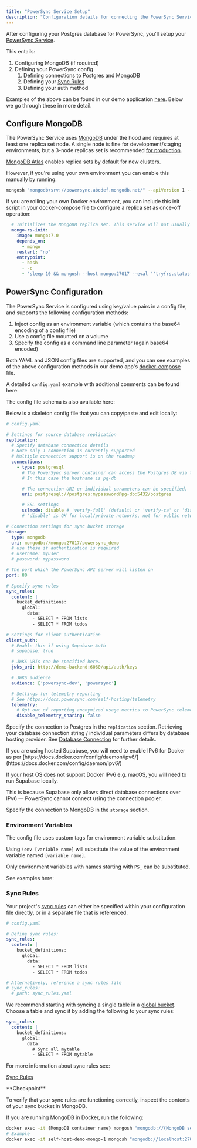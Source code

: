 ```yaml
---
title: "PowerSync Service Setup"
description: "Configuration details for connecting the PowerSync Service to your database"
---
```


After configuring your Postgres database for PowerSync, you'll setup your [PowerSync Service](/architecture/powersync-service).

This entails:

1. Configuring MongoDB (if required)
2. Defining your PowerSync config
   1. Defining connections to Postgres and MongoDB
   2. Defining your [Sync Rules](/usage/sync-rules)
   3. Defining your auth method

Examples of the above can be found in our demo application [here](https://github.com/powersync-ja/self-host-demo/tree/main/config). Below we go through these in more detail.

## Configure MongoDB

The PowerSync Service uses [MongoDB](https://www.mongodb.com/) under the hood and requires at least one replica set node. A single node is fine for development/staging environments, but a 3-node replicas set is recommended [for production](/self-hosting/lifecycle-maintenance/server-specs).

[MongoDB Atlas](https://www.mongodb.com/products/platform/atlas-database) enables replica sets by default for new clusters.

However, if you're using your own environment you can enable this manually by running:

```bash
mongosh "mongodb+srv://powersync.abcdef.mongodb.net/" --apiVersion 1 --username myuser --eval 'try{rs.status().ok && quit(0)} catch {} rs.initiate({_id: "rs0", version: 1, members: [{ _id: 0, host : "mongo:27017" }]})'
```

If you are rolling your own Docker environment, you can include this init script in your docker-compose file to configure a replica set as once-off operation:
```yaml
  # Initializes the MongoDB replica set. This service will not usually be actively running
  mongo-rs-init:
    image: mongo:7.0
    depends_on:
      - mongo
    restart: "no"
    entrypoint:
      - bash
      - -c
      - 'sleep 10 && mongosh --host mongo:27017 --eval ''try{rs.status().ok && quit(0)} catch {} rs.initiate({_id: "rs0", version: 1, members: [{ _id: 0, host : "mongo:27017" }]})'''
```

## PowerSync Configuration

The PowerSync Service is configured using key/value pairs in a config file, and supports the following configuration methods:

1. Inject config as an environment variable (which contains the base64 encoding of a config file)
2. Use a config file mounted on a volume
3. Specify the config as a command line parameter (again base64 encoded)

Both YAML and JSON config files are supported, and you can see examples of the above configuration methods in our demo app's [docker-compose](https://github.com/powersync-ja/self-host-demo/blob/d61cea4f1e0cc860599e897909f11fb54420c3e6/docker-compose.yaml#L46) file.

A detailed `config.yaml` example with additional comments can be found here:
<Card
  title="self-host-demo/config/powersync.yaml at main · powersync-ja/self-host-demoGitHub"
  icon="github"
  href="https://github.com/powersync-ja/self-host-demo/blob/main/config/powersync.yaml"
  horizontal
/>

The config file schema is also available here:
<Card
  title="self-host-demo/schema/schema.json at main · powersync-ja/self-host-demoGitHub"
  icon="github"
  href="https://github.com/powersync-ja/self-host-demo/blob/main/schema/schema.json"
  horizontal
/>

Below is a skeleton config file that you can copy/paste and edit locally:

```yaml
# config.yaml

# Settings for source database replication
replication:
  # Specify database connection details
  # Note only 1 connection is currently supported
  # Multiple connection support is on the roadmap
  connections:
    - type: postgresql
      # The PowerSync server container can access the Postgres DB via the DB's service name.
      # In this case the hostname is pg-db

      # The connection URI or individual parameters can be specified.
      uri: postgresql://postgres:mypassword@pg-db:5432/postgres

      # SSL settings
      sslmode: disable # 'verify-full' (default) or 'verify-ca' or 'disable'
      # 'disable' is OK for local/private networks, not for public networks

# Connection settings for sync bucket storage
storage:
  type: mongodb
  uri: mongodb://mongo:27017/powersync_demo
  # use these if authentication is required
  # username: myuser
  # password: mypassword

# The port which the PowerSync API server will listen on
port: 80

# Specify sync rules
sync_rules:
  content: |
    bucket_definitions:
      global:
        data:
          - SELECT * FROM lists
          - SELECT * FROM todos

# Settings for client authentication
client_auth:
  # Enable this if using Supabase Auth
  # supabase: true

  # JWKS URIs can be specified here.
  jwks_uri: http://demo-backend:6060/api/auth/keys

  # JWKS audience
  audience: ['powersync-dev', 'powersync']

  # Settings for telemetry reporting
  # See https://docs.powersync.com/self-hosting/telemetry
  telemetry:
    # Opt out of reporting anonymized usage metrics to PowerSync telemetry service
    disable_telemetry_sharing: false

```

Specify the connection to Postgres in the `replication` section. Retrieving your database connection string / individual parameters differs by database hosting provider. See [Database Connection](/self-hosting/appendix/database-connection) for further details.

<Info>
If you are using hosted Supabase, you will need to enable IPv6 for Docker as per [https://docs.docker.com/config/daemon/ipv6/](https://docs.docker.com/config/daemon/ipv6/)

If your host OS does not support Docker IPv6 e.g. macOS, you will need to run Supabase locally.

This is because Supabase only allows direct database connections over IPv6 — PowerSync cannot connect using the connection pooler.
</Info>

Specify the connection to MongoDB in the `storage` section.

### Environment Variables

The config file uses custom tags for environment variable substitution.

Using `!env [variable name]` will substitute the value of the environment variable named `[variable name]`.

Only environment variables with names starting with `PS_` can be substituted.

See examples here:
<Card
  title="self-host-demo/config/powersync.yaml at main · powersync-ja/self-host-demoGitHub"
  icon="github"
  href="https://github.com/powersync-ja/self-host-demo/blob/main/config/powersync.yaml"
  horizontal
/>

### Sync Rules

Your project's [sync rules](/self-hosting/installation/powersync-service-setup#sync-rules) can either be specified within your configuration file directly, or in a separate file that is referenced.

```yaml
# config.yaml

# Define sync rules:
sync_rules:
  content: |
    bucket_definitions:
      global:
        data:
          - SELECT * FROM lists
          - SELECT * FROM todos

# Alternatively, reference a sync rules file
# sync_rules:
  # path: sync_rules.yaml
```

We recommend starting with syncing a single table in a [global bucket](/usage/sync-rules/example-global-data). Choose a table and sync it by adding the following to your sync rules:

```yaml
sync_rules:
  content: |
    bucket_definitions:
      global:
        data:
          # Sync all mytable
          - SELECT * FROM mytable
```

For more information about sync rules see:

[Sync Rules](/usage/sync-rules)

<Info>
**Checkpoint**

To verify that your sync rules are functioning correctly, inspect the contents of your sync bucket in MongoDB.

If you are running MongoDB in Docker, run the following:

```bash
docker exec -it {MongoDB container name} mongosh "mongodb://{MongoDB service host}/{MongoDB database name}" --eval "db.bucket_data.find().pretty()"
# Example
docker exec -it self-host-demo-mongo-1 mongosh "mongodb://localhost:27017/powersync_demo" --eval "db.bucket_data.find().pretty()"
```
</Info>
